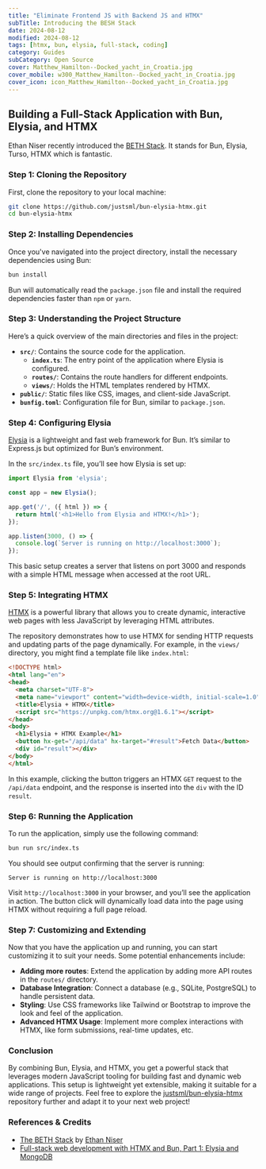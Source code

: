 ```yaml
---
title: "Eliminate Frontend JS with Backend JS and HTMX"
subTitle: Introducing the BESH Stack
date: 2024-08-12
modified: 2024-08-12
tags: [htmx, bun, elysia, full-stack, coding]
category: Guides
subCategory: Open Source
cover: Matthew_Hamilton--Docked_yacht_in_Croatia.jpg
cover_mobile: w300_Matthew_Hamilton--Docked_yacht_in_Croatia.jpg
cover_icon: icon_Matthew_Hamilton--Docked_yacht_in_Croatia.jpg
---
```


## Building a Full-Stack Application with Bun, Elysia, and HTMX

Ethan Niser recently introduced the [BETH Stack](https://github.com). It stands for Bun, Elysia, Turso, HTMX which is fantastic.


### Step 1: Cloning the Repository

First, clone the repository to your local machine:

```bash
git clone https://github.com/justsml/bun-elysia-htmx.git
cd bun-elysia-htmx
```

### Step 2: Installing Dependencies

Once you've navigated into the project directory, install the necessary dependencies using Bun:

```bash
bun install
```

Bun will automatically read the `package.json` file and install the required dependencies faster than `npm` or `yarn`.

### Step 3: Understanding the Project Structure

Here’s a quick overview of the main directories and files in the project:

- **`src/`**: Contains the source code for the application.
  - **`index.ts`**: The entry point of the application where Elysia is configured.
  - **`routes/`**: Contains the route handlers for different endpoints.
  - **`views/`**: Holds the HTML templates rendered by HTMX.
- **`public/`**: Static files like CSS, images, and client-side JavaScript.
- **`bunfig.toml`**: Configuration file for Bun, similar to `package.json`.

### Step 4: Configuring Elysia

[Elysia](https://elysia.js.org/) is a lightweight and fast web framework for Bun. It’s similar to Express.js but optimized for Bun’s environment.

In the `src/index.ts` file, you’ll see how Elysia is set up:

```typescript
import Elysia from 'elysia';

const app = new Elysia();

app.get('/', ({ html }) => {
  return html('<h1>Hello from Elysia and HTMX!</h1>');
});

app.listen(3000, () => {
  console.log(`Server is running on http://localhost:3000`);
});
```

This basic setup creates a server that listens on port 3000 and responds with a simple HTML message when accessed at the root URL.

### Step 5: Integrating HTMX

[HTMX](https://htmx.org/) is a powerful library that allows you to create dynamic, interactive web pages with less JavaScript by leveraging HTML attributes.

The repository demonstrates how to use HTMX for sending HTTP requests and updating parts of the page dynamically. For example, in the `views/` directory, you might find a template file like `index.html`:

```html
<!DOCTYPE html>
<html lang="en">
<head>
  <meta charset="UTF-8">
  <meta name="viewport" content="width=device-width, initial-scale=1.0">
  <title>Elysia + HTMX</title>
  <script src="https://unpkg.com/htmx.org@1.6.1"></script>
</head>
<body>
  <h1>Elysia + HTMX Example</h1>
  <button hx-get="/api/data" hx-target="#result">Fetch Data</button>
  <div id="result"></div>
</body>
</html>
```

In this example, clicking the button triggers an HTMX `GET` request to the `/api/data` endpoint, and the response is inserted into the `div` with the ID `result`.

### Step 6: Running the Application

To run the application, simply use the following command:

```bash
bun run src/index.ts
```

You should see output confirming that the server is running:

```
Server is running on http://localhost:3000
```

Visit `http://localhost:3000` in your browser, and you’ll see the application in action. The button click will dynamically load data into the page using HTMX without requiring a full page reload.

### Step 7: Customizing and Extending

Now that you have the application up and running, you can start customizing it to suit your needs. Some potential enhancements include:

- **Adding more routes**: Extend the application by adding more API routes in the `routes/` directory.
- **Database Integration**: Connect a database (e.g., SQLite, PostgreSQL) to handle persistent data.
- **Styling**: Use CSS frameworks like Tailwind or Bootstrap to improve the look and feel of the application.
- **Advanced HTMX Usage**: Implement more complex interactions with HTMX, like form submissions, real-time updates, etc.

### Conclusion

By combining Bun, Elysia, and HTMX, you get a powerful stack that leverages modern JavaScript tooling for building fast and dynamic web applications. This setup is lightweight yet extensible, making it suitable for a wide range of projects. Feel free to explore the [justsml/bun-elysia-htmx](https://github.com/justsml/bun-elysia-htmx) repository further and adapt it to your next web project!




### References & Credits

- [The BETH Stack](https://github.com/ethanniser/the-beth-stack) by [Ethan Niser](https://github.com/ethanniser)
- [Full-stack web development with HTMX and Bun, Part 1: Elysia and MongoDB](https://www.infoworld.com/article/2336494/full-stack-web-development-with-htmx-and-bun-part-1-elysia-and-mongodb.html)
